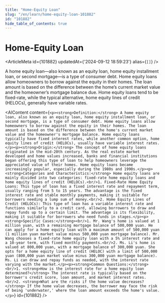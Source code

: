 ```yaml
---
title: "Home-Equity Loan"
slug: "/en/learn/home-equity-loan-101882"
id: "101882"
hide_table_of_contents: true
---
```



# Home-Equity Loan

<ArticleMeta id={101882} updatedAt={'2024-09-12 18:59:23'} alias={`[]`} />
<div className='border-solid border-b border-t-0 my-4 border-[var(--ifm-color-gray-300)]' />

A home equity loan—also known as an equity loan, home equity installment loan, or second mortgage—is a type of consumer debt. Home equity loans allow homeowners to borrow against the equity in their homes. The loan amount is based on the difference between the home’s current market value and the homeowner’s mortgage balance due. Home equity loans tend to be fixed-rate, while the typical alternative, home equity lines of credit (HELOCs), generally have variable rates.

<AIContent content={`<p><strong>Definition:</strong> A home equity loan, also known as an equity loan, home equity installment loan, or second mortgage, is a type of consumer debt. Home equity loans allow homeowners to borrow against the equity in their homes. The loan amount is based on the difference between the home's current market value and the homeowner's mortgage balance. Home equity loans typically have fixed interest rates, while another common option, home equity lines of credit (HELOCs), usually have variable interest rates.</p><p><strong>Origin:</strong> The concept of home equity loans originated in the mid-20th century. As the real estate market developed and home values increased, banks and financial institutions began offering this type of loan to help homeowners leverage the appreciated value of their homes. Home equity loans became increasingly popular, especially during the 1980s and 1990s.</p><p><strong>Categories and Characteristics:</strong> Home equity loans are mainly divided into two categories: fixed-rate home equity loans and home equity lines of credit (HELOCs).<br/>1. Fixed-Rate Home Equity Loans: This type of loan has a fixed interest rate and repayment term, usually ranging from 5 to 15 years. The advantage is the fixed interest rate and stable monthly payments, making it suitable for borrowers needing a lump sum of money.<br/>2. Home Equity Lines of Credit (HELOCs): This type of loan has a variable interest rate and functions similarly to a credit card, allowing borrowers to draw and repay funds up to a certain limit. The advantage is its flexibility, making it suitable for borrowers who need funds in stages.</p><p><strong>Specific Cases:</strong><br/>1. Mr. Wang's home is valued at 1 million yuan, with a remaining mortgage balance of 500,000 yuan. He can apply for a home equity loan with a maximum amount of 500,000 yuan (1 million yuan market value minus 500,000 yuan mortgage balance). Mr. Wang chooses a fixed-rate home equity loan with a 5% interest rate and a 10-year term, with fixed monthly payments.<br/>2. Ms. Li's home is valued at 800,000 yuan, with a mortgage balance of 300,000 yuan. She opts for a home equity line of credit (HELOC) with a limit of 500,000 yuan (800,000 yuan market value minus 300,000 yuan mortgage balance). Ms. Li can draw and repay funds as needed, with the interest rate varying with the market.</p><p><strong>Common Questions:</strong><br/>1. <strong>How is the interest rate for a home equity loan determined?</strong> The interest rate is typically based on the borrower's credit score, loan amount, and market interest rates.<br/>2. <strong>What are the risks if the home value decreases?</strong> If the home value decreases, the borrower may face the risk of being 'underwater,' where the loan amount exceeds the home's value.</p>`} id={101882} />
